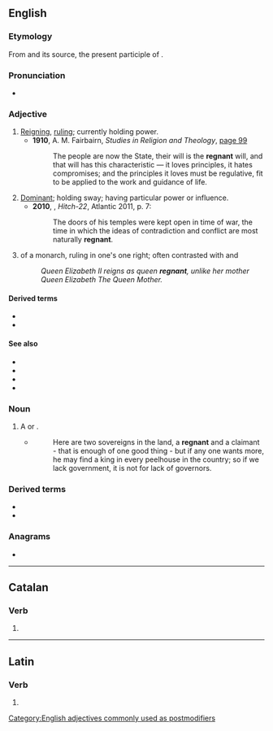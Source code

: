 {{also|régnant}}
==English==

===Etymology===
From {{der|en|fr|régnant}} and its source, the present participle of {{der|en|la|regnāre}}.

===Pronunciation===
* {{a|UK}} {{IPA|en|/ˈɹɛɡnənt/}}

===Adjective===
{{en-adj|-}}

# [[reigning|Reigning]], [[ruling]]; currently holding power. {{defdate|from 15th c.}}
#* '''1910''', A. M. Fairbairn, ''Studies in Religion and Theology'', [http://books.google.com/books?id=2vsQAAAAIAAJ&pg=RA1-PA99&dq=regnant page 99]
#*: The people are now the State, their will is the '''regnant''' will, and that will has this characteristic &mdash; it loves principles, it hates compromises; and the principles it loves must be regulative, fit to be applied to the work and guidance of life.
# [[dominant|Dominant]]; holding sway; having particular power or influence. {{defdate|from 17th c.}}
#* '''2010''', {{w|Christopher Hitchens}}, ''Hitch-22'', Atlantic 2011, p. 7:
#*: The doors of his temples were kept open in time of war, the time in which the ideas of contradiction and conflict are most naturally '''regnant'''.
# {{senseid|en|postpositive in own right}} {{lb|en|postpositive}} of a monarch, ruling in one's one right; often contrasted with {{l|en|consort|id=adj title from spouse}} and {{l|en|dowager}}
#: ''Queen Elizabeth II reigns as queen '''regnant''', unlike her mother Queen Elizabeth The Queen Mother.''

====Derived terms====
* {{l|en|queen regnant}}
* {{l|en|empress regnant}}

====See also====
* {{l|en|consort|id=adj title from spouse}}
* {{l|en|dowager}}
* {{l|en|queen consort}}
* {{l|en|queen dowager}}

===Noun===
{{en-noun}}

# {{lb|en|obsolete}} A {{l|en|sovereign}} or {{l|en|ruler}}.
#* {{RQ:Scott Abbot|chapter=6}}
#*: Here are two sovereigns in the land, a '''regnant''' and a claimant - that is enough of one good thing - but if any one wants more, he may find a king in every peelhouse in the country; so if we lack government, it is not for lack of governors.

===Derived terms===
* {{l|en|empress regnant}}
* {{l|en|queen regnant}}

===Anagrams===
* {{anagrams|en|a=aegnnrt|Gantner}}

[[Category:English adjectives commonly used as postmodifiers]]

----

==Catalan==

===Verb===
{{head|ca|verb form}}

# {{ca-verb form of|t=pres|m=ptc|regnar}}

----

==Latin==

===Verb===
{{la-verb-form|rēgnant}}

# {{inflection of|la|rēgnō||3|p|pres|actv|indc}}